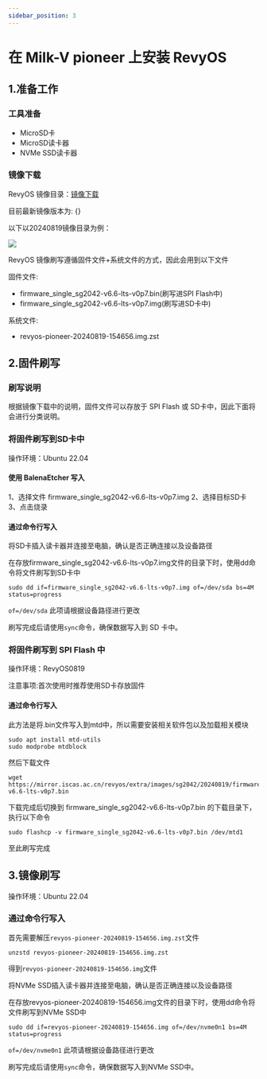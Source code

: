 ```yaml
---
sidebar_position: 3
---
```




# 在 Milk-V pioneer 上安装 RevyOS

## 1.准备工作

### 工具准备

- MicroSD卡
- MicroSD读卡器
- NVMe SSD读卡器

### 镜像下载

RevyOS 镜像目录：[镜像下载](https://mirror.iscas.ac.cn/revyos/extra/images/sg2042/)

目前最新镜像版本为: {<DownloadLink device="Milk-V Pioneer" />}

以下以20240819镜像目录为例：

![](/img/image-for-flash/pioneer-image-dir.png)

RevyOS 镜像刷写遵循固件文件+系统文件的方式，因此会用到以下文件

固件文件:

- firmware_single_sg2042-v6.6-lts-v0p7.bin(刷写进SPI Flash中)
- firmware_single_sg2042-v6.6-lts-v0p7.img(刷写进SD卡中)

系统文件:

- revyos-pioneer-20240819-154656.img.zst

## 2.固件刷写

### 刷写说明

根据镜像下载中的说明，固件文件可以存放于 SPI Flash 或 SD卡中，因此下面将会进行分类说明。

### 将固件刷写到SD卡中

操作环境：Ubuntu 22.04

#### 使用 BalenaEtcher 写入

1、选择文件 firmware_single_sg2042-v6.6-lts-v0p7.img
2、选择目标SD卡
3、点击烧录

#### 通过命令行写入

将SD卡插入读卡器并连接至电脑，确认是否正确连接以及设备路径

在存放firmware_single_sg2042-v6.6-lts-v0p7.img文件的目录下时，使用dd命令将文件刷写到SD卡中

`
sudo dd if=firmware_single_sg2042-v6.6-lts-v0p7.img of=/dev/sda bs=4M status=progress
`

`of=/dev/sda` 此项请根据设备路径进行更改

刷写完成后请使用`sync`命令，确保数据写入到 SD 卡中。

### 将固件刷写到 SPI Flash 中

操作环境：RevyOS0819

注意事项:首次使用时推荐使用SD卡存放固件

#### 通过命令行写入

此方法是将.bin文件写入到mtd中，所以需要安装相关软件包以及加载相关模块

```
sudo apt install mtd-utils
sudo modprobe mtdblock
```

然后下载文件
```
wget https://mirror.iscas.ac.cn/revyos/extra/images/sg2042/20240819/firmware_single_sg2042-v6.6-lts-v0p7.bin
```

下载完成后切换到 firmware_single_sg2042-v6.6-lts-v0p7.bin 的下载目录下，执行以下命令

```
sudo flashcp -v firmware_single_sg2042-v6.6-lts-v0p7.bin /dev/mtd1
```

至此刷写完成

## 3.镜像刷写

操作环境：Ubuntu 22.04

### 通过命令行写入

首先需要解压`revyos-pioneer-20240819-154656.img.zst`文件

```
unzstd revyos-pioneer-20240819-154656.img.zst
```

得到`revyos-pioneer-20240819-154656.img`文件

将NVMe SSD插入读卡器并连接至电脑，确认是否正确连接以及设备路径

在存放revyos-pioneer-20240819-154656.img文件的目录下时，使用dd命令将文件刷写到NVMe SSD中

`
sudo dd if=revyos-pioneer-20240819-154656.img of=/dev/nvme0n1 bs=4M status=progress
`

`of=/dev/nvme0n1` 此项请根据设备路径进行更改

刷写完成后请使用`sync`命令，确保数据写入到NVMe SSD中。
